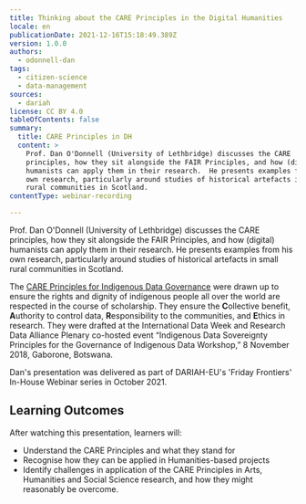 ```yaml
---
title: Thinking about the CARE Principles in the Digital Humanities
locale: en
publicationDate: 2021-12-16T15:18:49.389Z
version: 1.0.0
authors:
  - odonnell-dan
tags:
  - citizen-science
  - data-management
sources:
  - dariah
license: CC BY 4.0
tableOfContents: false
summary:
  title: CARE Principles in DH
  content: >
    Prof. Dan O'Donnell (University of Lethbridge) discusses the CARE
    principles, how they sit alongside the FAIR Principles, and how (digital)
    humanists can apply them in their research.  He presents examples from his
    own research, particularly around studies of historical artefacts in small
    rural communities in Scotland.
contentType: webinar-recording

---
```


Prof. Dan O'Donnell (University of Lethbridge) discusses the CARE principles, how they sit alongside the FAIR Principles, and how (digital) humanists can apply them in their research. He presents examples from his own research, particularly around studies of historical artefacts in small rural communities in Scotland.

The [CARE Principles for Indigenous Data Governance](https://www.gida-global.org/care) were drawn up to ensure the rights and dignity of indigenous people all over the world are respected in the course of scholarship. They ensure the **C**ollective benefit, **A**uthority to control data, **R**esponsibility to the communities, and **E**thics in research. They were drafted at the International Data Week and Research Data Alliance Plenary co-hosted event “Indigenous Data Sovereignty Principles for the Governance of Indigenous Data Workshop,” 8 November 2018, Gaborone, Botswana.

Dan's presentation was delivered as part of DARIAH-EU's 'Friday Frontiers' In-House Webinar series in October 2021.

## Learning Outcomes

After watching this presentation, learners will:

- Understand the CARE Principles and what they stand for
- Recognise how they can be applied in Humanities-based projects
- Identify challenges in application of the CARE Principles in Arts, Humanities and Social Science research, and how they might reasonably be overcome.

<VideoCard
  provider="youtube"
  id="zy6D9UQuiig"
  title="Thinking about CARE Principles in (Digital) Humanities research"
  subtitle="Click here to view"
  image="images/dan-o-donnell-videocard-thumbnail.png"
/>
